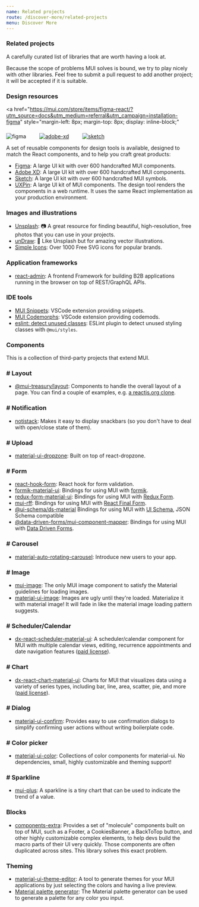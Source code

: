 ```yaml
---
name: Related projects
route: /discover-more/related-projects
menu: Discover More
---
```


### Related projects

<p class="description">
  A carefully curated list of libraries that are worth having a look at.
</p>

Because the scope of problems MUI solves is bound, we try to play nicely with
other libraries.
Feel free to submit a pull request to add another project; it will be accepted if it is suitable.

###  Design resources

<a
  href="https://mui.com/store/items/figma-react/?utm_source=docs&utm_medium=referral&utm_campaign=installation-figma"
  style="margin-left: 8px; margin-top: 8px; display: inline-block;"
>
  <img src="/static/images/download-figma.svg" alt="figma" />
</a>
<a
  href="https://mui.com/store/items/adobe-xd-react/?utm_source=docs&utm_medium=referral&utm_campaign=installation-adobe-xd"
  style="margin-left: 32px; margin-top: 8px; display: inline-block;"
>
  <img src="/static/images/download-adobe-xd.svg" alt="adobe-xd" />
</a>
<a
  href="https://mui.com/store/items/sketch-react/?utm_source=docs&utm_medium=referral&utm_campaign=installation-sketch"
  style="margin-left: 32px; margin-top: 8px; display: inline-block;"
>
  <img src="/static/images/download-sketch.svg" alt="sketch" />
</a>

A set of reusable components for design tools is available, designed to match the React components, and to help you craft great products:

- [Figma](https://mui.com/store/items/figma-react/?utm_source=docs&utm_medium=referral&utm_campaign=related-projects-figma): A large UI kit with over 600 handcrafted MUI components.
- [Adobe XD](https://mui.com/store/items/adobe-xd-react/?utm_source=docs&utm_medium=referral&utm_campaign=related-projects-adobe-xd): A large UI kit with over 600 handcrafted MUI components.
- [Sketch](https://mui.com/store/items/sketch-react/?utm_source=docs&utm_medium=referral&utm_campaign=related-projects-sketch): A large UI kit with over 600 handcrafted MUI symbols.
- [UXPin](https://www.uxpin.com/merge/mui-library): A large UI kit of MUI components. The design tool renders the components in a web runtime. It uses the same React implementation as your production environment.

###  Images and illustrations

- [Unsplash](https://unsplash.com): 📷 A great resource for finding beautiful, high-resolution, free photos that you can use in your projects.
- [unDraw](https://undraw.co/): 📐 Like Unsplash but for amazing vector illustrations.
- [Simple Icons](https://simpleicons.org/): Over 1000 Free SVG icons for popular brands.

###  Application frameworks

- [react-admin](https://github.com/marmelab/react-admin): A frontend Framework for building B2B applications running in the browser on top of REST/GraphQL APIs.

###  IDE tools

- [MUI Snippets](https://marketplace.visualstudio.com/items?itemName=vscodeshift.material-ui-snippets): VSCode extension providing snippets.
- [MUI Codemorphs](https://marketplace.visualstudio.com/items?itemName=vscodeshift.material-ui-codemorphs): VSCode extension providing codemods.
- [eslint: detect unused classes](https://github.com/jens-ox/eslint-plugin-material-ui-unused-classes): ESLint plugin to detect unused styling classes with `@mui/styles`.

###  Components

This is a collection of third-party projects that extend MUI.

### # Layout

- [@mui-treasury/layout](https://mui-treasury.com/layout/): Components to handle the overall layout of a page. You can find a couple of examples, e.g. [a reactjs.org clone](https://mui-treasury.com/layout/clones/reactjs/).

### # Notification

- [notistack](https://github.com/iamhosseindhv/notistack): Makes it easy to display snackbars (so you don't have to deal with open/close state of them).

### # Upload

- [material-ui-dropzone](https://github.com/Yuvaleros/material-ui-dropzone): Built on top of react-dropzone.

### # Form

- [react-hook-form](https://react-hook-form.com/): React hook for form validation.
- [formik-material-ui](https://github.com/stackworx/formik-mui): Bindings for using MUI with [formik](https://formik.org/).
- [redux-form-material-ui](https://github.com/erikras/redux-form-material-ui): Bindings for using MUI with [Redux Form](https://redux-form.com/).
- [mui-rff](https://github.com/lookfirst/mui-rff): Bindings for using MUI with [React Final Form](https://final-form.org/react).
- [@ui-schema/ds-material](https://www.npmjs.com/package/@ui-schema/ds-material) Bindings for using MUI with [UI Schema](https://github.com/ui-schema/ui-schema), JSON Schema compatible
- [@data-driven-forms/mui-component-mapper](https://data-driven-forms.org/provided-mappers/mui-component-mapper): Bindings for using MUI with [Data Driven Forms](https://github.com/data-driven-forms/react-forms).

### # Carousel

- [material-auto-rotating-carousel](https://mui.wertarbyte.com/#material-auto-rotating-carousel): Introduce new users to your app.

### # Image

- [mui-image](https://mui-image.surge.sh): The only MUI image component to satisfy the Material guidelines for loading images.
- [material-ui-image](https://mui.wertarbyte.com/#material-ui-image): Images are ugly until they're loaded. Materialize it with material image! It will fade in like the material image loading pattern suggests.

### # Scheduler/Calendar

- [dx-react-scheduler-material-ui](https://devexpress.github.io/devextreme-reactive/react/scheduler/): A scheduler/calendar component for MUI with multiple calendar views, editing, recurrence appointments and date navigation features ([paid license](https://js.devexpress.com/licensing/)).

### # Chart

- [dx-react-chart-material-ui](https://devexpress.github.io/devextreme-reactive/react/chart/): Charts for MUI that visualizes data using a variety of series types, including bar, line, area, scatter, pie, and more ([paid license](https://js.devexpress.com/licensing/)).

### # Dialog

- [material-ui-confirm](https://github.com/jonatanklosko/material-ui-confirm): Provides easy to use confirmation dialogs to simplify confirming user actions without writing boilerplate code.

### # Color picker

- [material-ui-color](https://github.com/mikbry/material-ui-color): Collections of color components for material-ui. No dependencies, small, highly customizable and theming support!

### # Sparkline

- [mui-plus](https://mui-plus.vercel.app/components/Sparkline): A sparkline is a tiny chart that can be used to indicate the trend of a value.

###  Blocks

- [components-extra](https://github.com/alexandre-lelain/components-extra): Provides a set of "molecule" components built on top of MUI, such as a Footer, a CookiesBanner, a BackToTop button, and other highly customizable complex elements, to help devs build the macro parts of their UI very quickly. Those components are often duplicated across sites. This library solves this exact problem.

###  Theming

- [material-ui-theme-editor](https://in-your-saas.github.io/material-ui-theme-editor/): A tool to generate themes for your MUI applications by just selecting the colors and having a live preview.
- [Material palette generator](https://material.io/inline-tools/color/): The Material palette generator can be used to generate a palette for any color you input.
